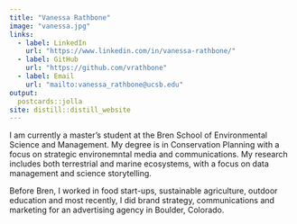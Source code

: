 ```yaml
---
title: "Vanessa Rathbone"
image: "vanessa.jpg"
links:
  - label: LinkedIn
    url: "https://www.linkedin.com/in/vanessa-rathbone/"
  - label: GitHub
    url: "https://github.com/vrathbone"
  - label: Email
    url: "mailto:vanessa_rathbone@ucsb.edu"
output:
  postcards::jolla
site: distill::distill_website
---
```

 
I am currently a master's student at the Bren School of Environmental Science and Management. My degree is in Conservation Planning with a focus on strategic environemntal media and communications. My research includes both terrestrial and marine ecosystems, with a focus on data management and science storytelling. 

Before Bren, I worked in food start-ups, sustainable agriculture, outdoor education and most recently, I did brand strategy, communications and marketing for an advertising agency in Boulder, Colorado. 
